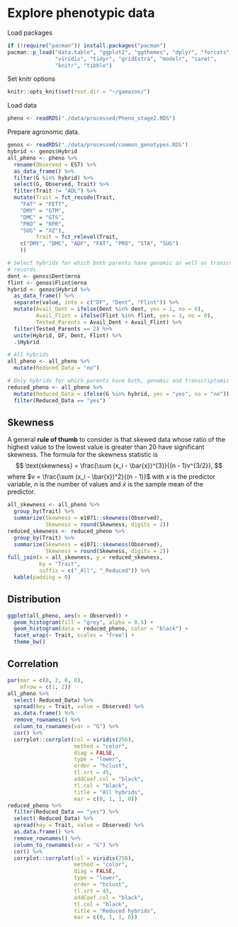 # Explore phenotypic data
Load packages
```r
if (!require("pacman")) install.packages("pacman")
pacman::p_load("data.table", "ggplot2", "ggthemes", "dplyr", "forcats", 
               "viridis", "tidyr", "gridExtra", "modelr", "caret",
               "knitr", "tibble")
```

Set knitr options
```r
knitr::opts_knit$set(root.dir = "~/gamazon/")
```

Load data
```r
pheno <- readRDS("./data/processed/Pheno_stage2.RDS")
```


Prepare agronomic data.
```r
genos <- readRDS("./data/processed/common_genotypes.RDS")
hybrid <- genos$Hybrid
all_pheno <- pheno %>%
  rename(Observed = EST) %>%
  as_data_frame() %>%
  filter(G %in% hybrid) %>%
  select(G, Observed, Trait) %>%
  filter(Trait != "ADL") %>%
  mutate(Trait = fct_recode(Trait, 
    "FAT" = "FETT",
    "DMY" = "GTM",
    "DMC" = "GTS",
    "PRO" = "RPR",
    "SUG" = "XZ"),
         Trait = fct_relevel(Trait, 
    c("DMY", "DMC", "ADF", "FAT", "PRO", "STA", "SUG")
    ))

# Select hybrids for which both parents have genomic as well as transcriptomic
# records.
dent <- genos$Dent$mrna
flint <- genos$Flint$mrna
hybrid <- genos$Hybrid %>%
  as_data_frame() %>%
  separate(value, into = c("DF", "Dent", "Flint")) %>%
  mutate(Avail_Dent = ifelse(Dent %in% dent, yes = 1, no = 0),
         Avail_Flint = ifelse(Flint %in% flint, yes = 1, no = 0),
         Tested_Parents = Avail_Dent + Avail_Flint) %>%
  filter(Tested_Parents == 2) %>%
  unite(Hybrid, DF, Dent, Flint) %>%
  .$Hybrid

# All hybrids
all_pheno <- all_pheno %>%
  mutate(Reduced_Data = "no")

# Only hybrids for which parents have both, genomic and transcriptomic data
reduced_pheno <- all_pheno %>%
  mutate(Reduced_Data = ifelse(G %in% hybrid, yes = "yes", no = "no")) %>%
  filter(Reduced_Data == "yes")
```
  
## Skewness
A general **rule of thumb** to consider is that skewed data whose ratio of the 
highest value to the lowest value is greater than 20 have significant skewness.
The formula for the skewness statistic is
$$
\text{skewness}  = \frac{\sum (x_i - \bar{x})^{3}}{(n - 1)v^{3/2}},
$$
where $v = \frac{\sum (x_i - \bar{x})^2}{(n - 1)}$ with $x$ is the predictor
variable, $n$ is the number of values and $\bar{x}$ is the sample mean of the 
predictor.
```r
all_skewness <- all_pheno %>%
  group_by(Trait) %>%
  summarize(Skewness = e1071::skewness(Observed),
            Skewness = round(Skewness, digits = 2))
reduced_skewness <- reduced_pheno %>%
  group_by(Trait) %>%
  summarize(Skewness = e1071::skewness(Observed),
            Skewness = round(Skewness, digits = 2))
full_join(x = all_skewness, y = reduced_skewness,
          by = "Trait",
          suffix = c("_All", "_Reduced")) %>%
  kable(padding = 0)
```

## Distribution
```r
ggplot(all_pheno, aes(x = Observed)) +
  geom_histogram(fill = "grey", alpha = 0.5) +
  geom_histogram(data = reduced_pheno, color = "black") +
  facet_wrap(~ Trait, scales = "free") +
  theme_bw()
```


## Correlation
```r
par(mar = c(0, 2, 0, 0),
    mfrow = c(1, 2))
all_pheno %>%
  select(-Reduced_Data) %>%
  spread(key = Trait, value = Observed) %>%
  as.data.frame() %>%
  remove_rownames() %>%
  column_to_rownames(var = "G") %>%
  cor() %>%
  corrplot::corrplot(col = viridis(256),
                     method = "color",
                     diag = FALSE,
                     type = "lower",
                     order = "hclust",
                     tl.srt = 45,
                     addCoef.col = "black",
                     tl.col = "black",
                     title = "All hybrids",
                     mar = c(0, 1, 1, 0))
reduced_pheno %>%
  filter(Reduced_Data == "yes") %>%
  select(-Reduced_Data) %>%
  spread(key = Trait, value = Observed) %>%
  as.data.frame() %>%
  remove_rownames() %>%
  column_to_rownames(var = "G") %>%
  cor() %>%
  corrplot::corrplot(col = viridis(256),
                     method = "color",
                     diag = FALSE,
                     type = "lower",
                     order = "hclust",
                     tl.srt = 45,
                     addCoef.col = "black",
                     tl.col = "black",
                     title = "Reduced hybrids",
                     mar = c(0, 1, 1, 0))
```
